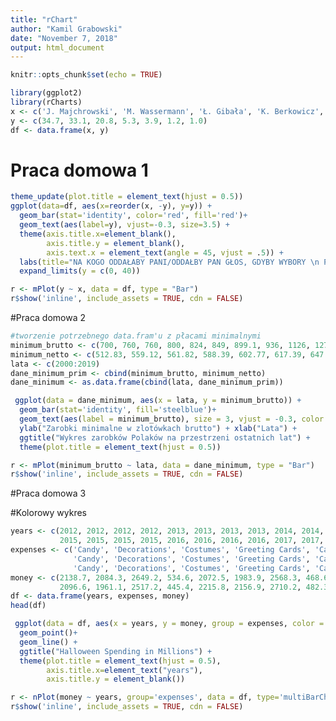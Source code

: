 ```yaml
---
title: "rChart"
author: "Kamil Grabowski"
date: "November 7, 2018"
output: html_document
---
```


```r
knitr::opts_chunk$set(echo = TRUE)
```

```r
library(ggplot2)
library(rCharts)
x <- c('J. Majchrowski', 'M. Wassermann', 'Ł. Gibała', 'K. Berkowicz', 'J. Gajęcka', 'G. Gorczyca', 'D. Gosek-Popiołek')
y <- c(34.7, 33.1, 20.8, 5.3, 3.9, 1.2, 1.0)
df <- data.frame(x, y)
```

# Praca domowa 1
```r
theme_update(plot.title = element_text(hjust = 0.5))
ggplot(data=df, aes(x=reorder(x, -y), y=y)) +
  geom_bar(stat='identity', color='red', fill='red')+
  geom_text(aes(label=y), vjust=-0.3, size=3.5) +
  theme(axis.title.x=element_blank(),
        axis.title.y = element_blank(),
        axis.text.x = element_text(angle = 45, vjust = .5)) +
  labs(title="NA KOGO ODDAŁABY PANI/ODDAŁBY PAN GŁOS, GDYBY WYBORY \n PREZYDENTA KRAKOWA ODBYWAŁY SIĘ DZIŚ?") +
  expand_limits(y = c(0, 40))
```

```r
r <- mPlot(y ~ x, data = df, type = "Bar")
r$show('inline', include_assets = TRUE, cdn = FALSE)
```

#Praca domowa 2

```r
#tworzenie potrzebnego data.fram'u z płacami minimalnymi
minimum_brutto <- c(700, 760, 760, 800, 824, 849, 899.1, 936, 1126, 1276, 1317, 1386, 1500, 1600, 1680, 1750, 1850, 2000, 2100, 2250)
minimum_netto <- c(512.83, 559.12, 561.82, 588.39, 602.77, 617.39, 647.93, 686.45, 845.17, 954.96, 984.15, 1032.34, 1111.86, 1181.38, 1237.20, 1286.16, 1355.69, 1459.48, 1530, 1633.78)
lata <- c(2000:2019)
dane_minimum_prim <- cbind(minimum_brutto, minimum_netto)
dane_minimum <- as.data.frame(cbind(lata, dane_minimum_prim))
```

```r
 ggplot(data = dane_minimum, aes(x = lata, y = minimum_brutto)) +
  geom_bar(stat='identity', fill='steelblue')+
  geom_text(aes(label = minimum_brutto), size = 3, vjust = -0.3, color = "black") +
  ylab("Zarobki minimalne w zlotówkach brutto") + xlab("Lata") + 
  ggtitle("Wykres zarobków Polaków na przestrzeni ostatnich lat") +
  theme(plot.title = element_text(hjust = 0.5))
```

```r
r <- mPlot(minimum_brutto ~ lata, data = dane_minimum, type = "Bar")
r$show('inline', include_assets = TRUE, cdn = FALSE)
```

#Praca domowa 3

#Kolorowy wykres

```r
years <- c(2012, 2012, 2012, 2012, 2013, 2013, 2013, 2013, 2014, 2014, 2014, 2014, 
           2015, 2015, 2015, 2015, 2016, 2016, 2016, 2016, 2017, 2017, 2017, 2017)
expenses <- c('Candy', 'Decorations', 'Costumes', 'Greeting Cards', 'Candy', 'Decorations', 'Costumes', 'Greeting Cards',
              'Candy', 'Decorations', 'Costumes', 'Greeting Cards', 'Candy', 'Decorations', 'Costumes', 'Greeting Cards',
              'Candy', 'Decorations', 'Costumes', 'Greeting Cards', 'Candy', 'Decorations', 'Costumes', 'Greeting Cards')
money <- c(2138.7, 2084.3, 2649.2, 534.6, 2072.5, 1983.9, 2568.3, 468.6, 2083.3, 1992.7, 2625.2, 451.9,
           2096.6, 1961.1, 2517.2, 445.4, 2215.8, 2156.9, 2710.2, 482.3, 2329.1, 2333.6, 2862.8, 505.3)
df <- data.frame(years, expenses, money)
head(df)
```

```r
 ggplot(data = df, aes(x = years, y = money, group = expenses, color = expenses)) +
  geom_point()+
  geom_line() +
  ggtitle("Halloween Spending in Millions") +
  theme(plot.title = element_text(hjust = 0.5),
        axis.title.x=element_text("years"),
        axis.title.y = element_blank())
```

```r
r <- nPlot(money ~ years, group='expenses', data = df, type='multiBarChart')
r$show('inline', include_assets = TRUE, cdn = FALSE)
```
